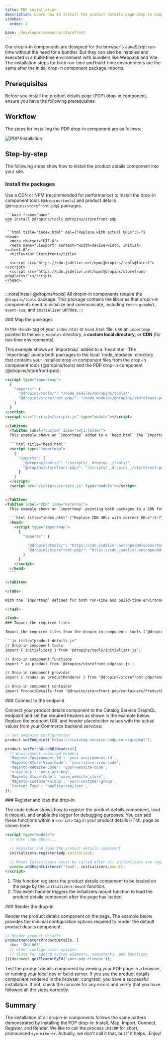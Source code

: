 ```yaml
---
title: PDP installation
description: Learn how to install the product details page drop-in component into your site.
sidebar:
  order: 2

base: /developer/commerce/storefront
---
```



Our dropin-in components are designed for the browser's JavaScript run-time without the need for a bundler. But they can also be installed and executed in a build-time environment with bundlers like Webpack and Vite. The installation steps for both run-time and build-time environments are the same after the initial drop-in component package imports.

## Prerequisites

Before you install the product details page (PDP) drop-in component, ensure you have the following prerequisites:

## Workflow

The steps for installing the PDP drop-in component are as follows:

<Diagram>![PDP Installation](@images/pdp/pdp-installation.svg)</Diagram>

## Step-by-step

The following steps show how to install the product details component into your site.

<Tasks>

<Task>

### Install the packages

Use a CDN or NPM (recommended for performance) to install the drop-in component tools (`@dropins/tools`) and product details (`@dropins/storefront-pdp`) packages.

<Tabs>
  <TabItem label="NPM" icon="seti:npm">

    ```bash frame="none"
    npm install @dropins/tools @dropins/storefront-pdp
    ```

  </TabItem>
  <TabItem label="CDN" icon="external">

    ```html title="index.html" del={"Replace with actual URLs":5-7}
    <head>
      <meta charset="UTF-8">
      <meta name="viewport" content="width=device-width, initial-scale=1.0">
      <title>Your Storefront</title>

      <script src="https://cdn.jsdelivr.net/npm/@dropins/tools@latest"></script>
      <script src="https://cdn.jsdelivr.net/npm/@dropins/storefront-pdp@latest"></script>
    </head>
    ```

  </TabItem>
</Tabs>

:::note[Install @dropins/tools]
All dropin-in components require the `@dropins/tools` package. This package contains the libraries that dropin-in components need to initialize and communicate, including `fetch-graphql`, `event-bus`, and `initializer` utilities.
:::

</Task>

<Task>
### Map the packages

In the `<head>` tag of your `index.html` or `head.html` file, use an `importmap` pointed to the `node_modules` directory, a **custom local directory**, or **CDN** (for run-time environments).

<Tabs>
<TabItem label="node_modules" icon="seti:npm">
    This example shows an `importmap` added to a `head.html` The `importmap` points both packages to the local `node_modules` directory that contains your installed drop-in component files from the drop-in component tools (@dropins/tools) and the PDP drop-in component (@dropins/storefront-pdp):
  
  ```html title="head.html"
  <script type="importmap">
    {
      "imports": {
        "@dropins/tools/": "/node_modules/@dropins/tools/",
        "@dropins/storefront-pdp/": "/node_modules/@dropins/storefront-pdp/",
      }
    }
  </script>
  <script src="/scripts/scripts.js" type="module"></script>
    ```
  </TabItem>
    <TabItem label="custom" icon="seti:folder">
    This example shows an `importmap` added to a `head.html` The `importmap` points both packages to local directories that contain all the optimized/minified files from the drop-in component tools (@dropins/tools) and the product details component (@dropins/storefront-pdp):

    ```html title="head.html"
    <script type="importmap">
      {
        "imports": {
          "@dropins/tools/": "/scripts/__dropins__/tools/",
          "@dropins/storefront-pdp/": "/scripts/__dropins__/storefront-pdp/",
        }
      }
    </script>
    <script src="/scripts/scripts.js" type="module"></script>
    ```

  </TabItem>
  <TabItem label="CDN" icon="external">
    This example shows an `importmap` pointing both packages to a CDN for the drop-in component tools (@dropins/tools) and the product details component (@dropins/storefront-pdp):

    ```html title="index.html" {"Replace CDN URLs with correct URLs":5-7} del='https://cdn.jsdelivr.net/npm/'
    <head>
      <script type="importmap">
        {
          "imports": {

            "@dropins/tools/": "https://cdn.jsdelivr.net/npm/@dropins/tools@latest",
            "@dropins/storefront-pdp/": "https://cdn.jsdelivr.net/npm/@dropins/storefront-pdp@latest",
          }
        }
      </script>
    </head>
    ```

  </TabItem>

</Tabs>

With the `importmap` defined for both run-time and build-time environments, you can now **import the required files** from these packages into your PDP drop-in component JavaScript file as described in the next step.

</Task>

<Task>
### Import the required files

Import the required files from the dropin-in components tools (`@dropin/tools/initializers.js`) and the product details component (`@dropins/storefront-pdp`) into a JavaScript file for your PDP drop-in. The example here shows the imports added to a `product-details.js` file. These imports constitute the minimum imports you need to create a fully functioning product details component for your site:

```js title="product-details.js"
// Drop-in component tools
import { initializers } from '@dropins/tools/initializer.js';

// drop-in component functions
import * as product from '@dropins/storefront-pdp/api.js';

// Drop-in component provider
import { render as productRenderer } from '@dropins/storefront-pdp/render.js';

// Drop-in component container
import ProductDetails from '@dropins/storefront-pdp/containers/ProductDetails.js';
```

</Task>

<Task>
### Connect to the endpoint

Connect your product details component to the Catalog Service GraphQL endpoint and set the required headers as shown in the example below. Replace the endpoint URL and header placeholder values with the actual values from your Commerce backend services:

```js title="product-details.js"
// Set endpoint configuration
product.setEndpoint('https://<catalog-service-endpoint>/graphql');

product.setFetchGraphQlHeaders({
  // Environment required headers
  'Magento-Environment-Id': 'your-environment-id',
  'Magento-Store-View-Code': 'your-store-view-code',
  'Magento-Website-Code': 'your-website-code',
  'x-api-key': 'your-api-key',
  'Magento-Store-Code': 'main_website_store',
  'Magento-Customer-Group': 'your-customer-group',
  'Content-Type': 'application/json',
});
```

</Task>

<Task>
### Register and load the drop-in

The code below shows how to register the product details component, load it (mount), and enable the logger for debugging purposes. You can add these functions within a `<script>` tag in your product details HTML page as shown here:

```html title="index.html" ins={"1":5} ins={"2":8}
<script type="module">
  // more code above...

  // Register and load the product details component
  initializers.register(pdp.initialize);

  // Mount Initializers (must be called after all initializers are registered)
  window.addEventListener('load', initializers.mount);
</script>
```

<Callouts square color="var(--sl-color-green)">

1. This function registers the product details component to be loaded on the page by the `initializers.mount` function.
1. This event handler triggers the initializers.mount function to load the product details component after the page has loaded.

</Callouts>

</Task>

<Task>
### Render the drop-in

Render the product details component on the page. The example below provides the minimal configuration options required to render the default product details component:

```js title="product-details.js"
// Render product details
productRenderer(ProductDetails, {
  sku: 'SKU-001',
  // other configuration options
  // slots for adding custom elements, components, and functions
})(document.getElementById('your-pdp-element'));
```

Test the product details component by viewing your PDP page in a browser, or running your local dev or build server. If you see the product details component rendered in the browser, congrats!, you have a successful installation. If not, check the console for any errors and verify that you have followed all the steps correctly.

</Task>

</Tasks>

## Summary

The installation of all dropin-in components follows the same pattern demonstrated by installing the PDP drop-in: Install, Map, Import, Connect, Register, and Render. We like to call the process `iMICRR` for short, pronounced `eye-mike-er`. Actually, we don't call it that, but if it helps...Enjoy!
